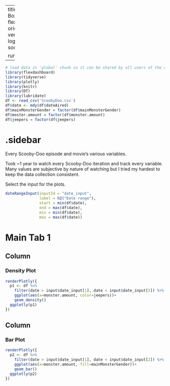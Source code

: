 
---
title: "Scooby-Doo - Check Box"
output: 
  flexdashboard::flex_dashboard:
    orientation: columns
    vertical_layout: fill
    logo: logo.png
    source_code: embed
    social: menu

runtime: shiny
---

```r
# load data in 'global' chunk so it can be shared by all users of the dashboard
library(flexdashboard)
library(tidyverse)
library(plotly)
library(knitr)
library(DT)
library(lubridate)
df <- read_csv('ScoobyDoo.csv')
df$date <- mdy(df$dateAired)
df$mainMonsterGender = factor(df$mainMonsterGender)
df$moster.amount = factor(df$monster.amount)
df$jeepers = factor(df$jeepers)
```

{.sidebar}
=======================================================================

Every Scooby-Doo episode and movie's various variables.

Took ~1 year to watch every Scooby-Doo iteration and track every variable. Many values are subjective by nature of watching but I tried my hardest to keep the data collection consistent.

Select the input for the plots. 

```r
dateRangeInput(inputId = "date_input", 
               label = h2("Date range"), 
               start = min(df$date), 
               end = max(df$date),
               min = min(df$date), 
               max = max(df$date))
```

Main Tab 1
=======================================================================

Column {data-width=500}
-----------------------------------------------------------------------

### Density Plot

```r
renderPlotly({
  p1 <- df %>% 
    filter(date > input$date_input[1], date < input$date_input[2]) %>% 
    ggplot(aes(x=monster.amount, color=jeepers))+
    geom_density()
  ggplotly(p1)
})
```

Column {data-width=500}
-----------------------------------------------------------------------

### Bar Plot

```r
renderPlotly({
  p2 <- df %>% 
    filter(date > input$date_input[1], date < input$date_input[2]) %>% 
    ggplot(aes(x=monster.amount, fill=mainMonsterGender))+
    geom_bar()
  ggplotly(p2)
})
```
